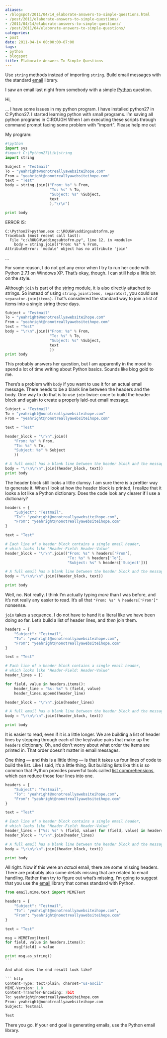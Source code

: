 ```yaml
---
aliases:
- /blogspot/2011/04/14_elaborate-answers-to-simple-questions.html
- /post/2011/elaborate-answers-to-simple-questions/
- /2011/04/14/elaborate-answers-to-simple-questions/
- /post/2011/04/elaborate-answers-to-simple-questions/
categories:
- post
date: 2011-04-14 00:00:00-07:00
tags:
- python
- blogspot
title: Elaborate Answers To Simple Questions
---
```


Use `string` methods instead of importing `string`. Build email messages
with the standard [email](http://docs.python.org.library.email.html)
library.

I saw an email last night from somebody with a simple
[Python](http://python.org) question.

<Quote>
Hi,

… I have some issues in my python program. I have installed python27
in C:Python27. I started learning python with small programs. I’m
saving all python programs in C:ROUGH When I am executing these
scripts through command prompt facing some problem with "import".
Please help me out

My program:

```python
#!python
import sys
#import C:\Python27\Lib\string
import string

Subject = "Testmail"
To = "yeahright@nonotreallyawebsiteihope.com"
From = "yeahright@nonotreallyawebsiteihope.com"
text = "Test"
body = string.join(("From: %s" % From,
                    "To: %s" % To,
                    "Subject: %s" %Subject,
                    text
                    ),"\r\n")

print body
```

ERROR IS:

```
C:\Python27>python.exe c:\ROUGH\addingsubtofrm.py
Traceback (most recent call last):
  File "c:\ROUGH\addingsubtofrm.py", line 12, in <module>
    body = string.join(("From: %s" % From,
AttributeError: 'module' object has no attribute 'join'
```

…
</Quote>

For some reason, I do not get any error when I try to run her code with
Python 2.7.1 on Windows XP. That’s okay, though. I can still help a
little bit on the style.

Although `join` is part of the
[string](http://docs.python.org/library/string.html) module, it is also
directly attached to strings. So instead of using `string.join(items,
separator)`, you could use `separator.join(items)`. That’s considered
the standard way to join a list of items into a single string these
days.

```python
Subject = "Testmail"
To = "yeahright@nonotreallyawebsiteihope.com"
From = "yeahright@nonotreallyawebsiteihope.com"
text = "Test"
body = "\r\n".join(("From: %s" % From,
                    "To: %s" % To,
                    "Subject: %s" %Subject,
                    text
                    ))
print body
```

This probably answers her question, but I am apparently in the mood to
spend a lot of time writing about Python basics. Sounds like blog gold
to me.

There’s a problem with `body` if you want to use it for an actual email
message. There needs to be a blank line between the headers and the
body. One way to do that is to use `join` twice: once to build the
header block and again to create a properly laid-out email message.

``` python
Subject = "Testmail"
To = "yeahright@nonotreallyawebsiteihope.com"
From = "yeahright@nonotreallyawebsiteihope.com"

text = "Test"

header_block = "\r\n".join((
    "From: %s" % From,
    "To: %s" % To,
    "Subject: %s" % Subject
    ))

# A full email has a blank line between the header block and the message body
body = "\r\n\r\n".join((header_block, text))
print body
```

The header block still looks a little clumsy. I am sure there is a
prettier way to generate it. When I look at how the header block is
printed, I realize that it looks a lot like a Python dictionary. Does
the code look any clearer if I use a dictionary?

``` python
headers = {
    "Subject": "Testmail",
    "To": "yeahright@nonotreallyawebsiteihope.com",
    "From": "yeahright@nonotreallyawebsiteihope.com"
}

text = "Test"

# Each line of a header block contains a single email header,
# which looks like "Header-Field: Header-Value"
header_block = "\r\n".join(("From: %s" % headers['From'],
                            "To: %s" % headers['To'],
                            "Subject: %s" % headers['Subject']))

# A full email has a blank line between the header block and the message body
body = "\r\n\r\n".join((header_block, text))

print body
```

Well, no. Not really. I think I’m actually typing *more* than I was
before, and it’s not really any easier to read. It’s all that `"From:
%s" % headers['From']"` nonsense.

`join` takes a sequence. I do not have to hand it a literal like we have
been doing so far. Let’s build a list of header lines, and *then* join
them.

``` python
headers = {
    "Subject": "Testmail",
    "To": "yeahright@nonotreallyawebsiteihope.com",
    "From": "yeahright@nonotreallyawebsiteihope.com"
}

text = "Test"

# Each line of a header block contains a single email header,
# which looks like "Header-Field: Header-Value"
header_lines = []

for field, value in headers.items():
    header_line = "%s: %s" % (field, value)
    header_lines.append(header_line)

header_block = "\r\n".join(header_lines)

# A full email has a blank line between the header block and the message body
body = "\r\n\r\n".join((header_block, text))

print body
```

It is easier to read, even if it is a little longer. We are building a
list of header lines by stepping through each of the key/value pairs
that make up the `headers` dictionary. Oh, and don’t worry about what
order the items are printed in. That order doesn’t matter in email
messages.

One thing — and this is a little thing — is that it takes us four lines
of code to build the list. Like I said, it’s a little thing. But
building lists like this is so common that Python provides powerful
tools called [list
comprehensions](http://docs.python.org/tutorial/datastructures.html#list-comprehensions),
which can reduce those four lines into one.

``` python
headers = {
    "Subject": "Testmail",
    "To": "yeahright@nonotreallyawebsiteihope.com",
    "From": "yeahright@nonotreallyawebsiteihope.com"
}

text = "Test"

# Each line of a header block contains a single email header,
# which looks like "Header-Field: Header-Value"
header_lines = ["%s: %s" % (field, value) for (field, value) in headers.items()]
header_block = "\r\n".join(header_lines)

# A full email has a blank line between the header block and the message body
body = "\r\n\r\n".join((header_block, text))

print body
```

All right. Now if this were an *actual* email, there are some missing
headers. There are probably also some details missing that are related
to email handling. Rather than try to figure out what’s missing, I’m
going to suggest that you use the
[email](http://docs.python.org.library.email.html) library that comes
standard with Python.

```` python
from email.mime.text import MIMEText

headers = {
    "Subject": "Testmail",
    "To": "yeahright@nonotreallyawebsiteihope.com",
    "From": "yeahright@nonotreallyawebsiteihope.com"
}

text = "Test"

msg = MIMEText(text)
for field, value in headers.items():
    msg[field] = value

print msg.as_string()
```

And what does the end result look like?

``` http
Content-Type: text/plain; charset="us-ascii"
MIME-Version: 1.0
Content-Transfer-Encoding: 7bit
To: yeahright@nonotreallyawebsiteihope.com
From: yeahright@nonotreallyawebsiteihope.com
Subject: Testmail

Test
````

There you go. If your end goal is generating emails, use the Python
email library.
